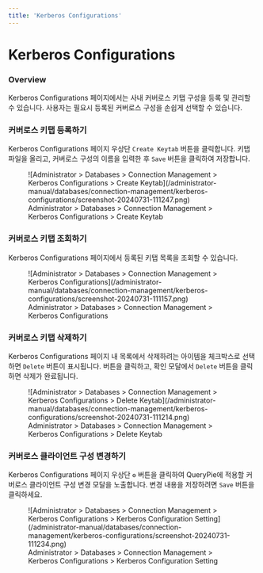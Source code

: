 ```yaml
---
title: 'Kerberos Configurations'
---
```


# Kerberos Configurations

### Overview

Kerberos Configurations 페이지에서는 사내 커버로스 키탭 구성을 등록 및 관리할 수 있습니다. 사용자는 필요시 등록된 커버로스 구성을 손쉽게 선택할 수 있습니다.

### 커버로스 키탭 등록하기

Kerberos Configurations 페이지 우상단 `Create Keytab` 버튼을 클릭합니다. 키탭 파일을 올리고, 커버로스 구성의 이름을 입력한 후 `Save` 버튼을 클릭하여 저장합니다.

<figure data-layout="center" data-align="center">
![Administrator &gt; Databases &gt; Connection Management &gt; Kerberos Configurations &gt; Create Keytab](/administrator-manual/databases/connection-management/kerberos-configurations/screenshot-20240731-111247.png)
<figcaption>
Administrator &gt; Databases &gt; Connection Management &gt; Kerberos Configurations &gt; Create Keytab
</figcaption>
</figure>


### 커버로스 키탭 조회하기

Kerberos Configurations 페이지에서 등록된 키탭 목록을 조회할 수 있습니다.

<figure data-layout="center" data-align="center">
![Administrator &gt; Databases &gt; Connection Management &gt; Kerberos Configurations](/administrator-manual/databases/connection-management/kerberos-configurations/screenshot-20240731-111157.png)
<figcaption>
Administrator &gt; Databases &gt; Connection Management &gt; Kerberos Configurations
</figcaption>
</figure>


### 커버로스 키탭 삭제하기

Kerberos Configurations 페이지 내 목록에서 삭제하려는 아이템을 체크박스로 선택하면 `Delete` 버튼이 표시됩니다. 버튼을 클릭하고, 확인 모달에서 `Delete` 버튼을 클릭하면 삭제가 완료됩니다.

<figure data-layout="center" data-align="center">
![Administrator &gt; Databases &gt; Connection Management &gt; Kerberos Configurations &gt; Delete Keytab](/administrator-manual/databases/connection-management/kerberos-configurations/screenshot-20240731-111214.png)
<figcaption>
Administrator &gt; Databases &gt; Connection Management &gt; Kerberos Configurations &gt; Delete Keytab
</figcaption>
</figure>


### 커버로스 클라이언트 구성 변경하기

Kerberos Configurations 페이지 우상단 `⚙️` 버튼을 클릭하여 QueryPie에 적용할 커버로스 클라이언트 구성 변경 모달을 노출합니다. 변경 내용을 저장하려면 `Save` 버튼을 클릭하세요.

<figure data-layout="center" data-align="center">
![Administrator &gt; Databases &gt; Connection Management &gt; Kerberos Configurations &gt; Kerberos Configuration Setting](/administrator-manual/databases/connection-management/kerberos-configurations/screenshot-20240731-111234.png)
<figcaption>
Administrator &gt; Databases &gt; Connection Management &gt; Kerberos Configurations &gt; Kerberos Configuration Setting
</figcaption>
</figure>


